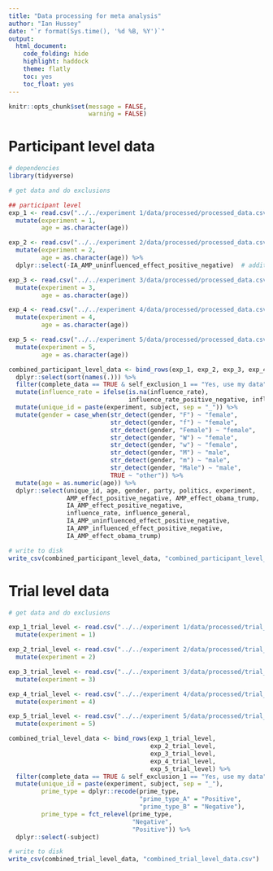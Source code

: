 ```yaml
---
title: "Data processing for meta analysis"
author: "Ian Hussey"
date: "`r format(Sys.time(), '%d %B, %Y')`"
output:
  html_document:
    code_folding: hide
    highlight: haddock
    theme: flatly
    toc: yes
    toc_float: yes
---
```


```r

knitr::opts_chunk$set(message = FALSE,
                      warning = FALSE)

```

# Participant level data

```r

# dependencies
library(tidyverse)

# get data and do exclusions

## participant level
exp_1 <- read.csv("../../experiment 1/data/processed/processed_data.csv") %>%
  mutate(experiment = 1, 
         age = as.character(age))

exp_2 <- read.csv("../../experiment 2/data/processed/processed_data.csv") %>%
  mutate(experiment = 2, 
         age = as.character(age)) %>%
  dplyr::select(-IA_AMP_uninfluenced_effect_positive_negative)  # additional unneeded column

exp_3 <- read.csv("../../experiment 3/data/processed/processed_data.csv") %>%
  mutate(experiment = 3, 
         age = as.character(age))

exp_4 <- read.csv("../../experiment 4/data/processed/processed_data.csv") %>%
  mutate(experiment = 4, 
         age = as.character(age))

exp_5 <- read.csv("../../experiment 5/data/processed/processed_data.csv") %>%
  mutate(experiment = 5,
         age = as.character(age))

combined_participant_level_data <- bind_rows(exp_1, exp_2, exp_3, exp_4, exp_5) %>%
  dplyr::select(sort(names(.))) %>%
  filter(complete_data == TRUE & self_exclusion_1 == "Yes, use my data") %>%
  mutate(influence_rate = ifelse(is.na(influence_rate), 
                                 influence_rate_positive_negative, influence_rate)) %>%
  mutate(unique_id = paste(experiment, subject, sep = "_")) %>%
  mutate(gender = case_when(str_detect(gender, "F") ~ "female",
                            str_detect(gender, "f") ~ "female",
                            str_detect(gender, "Female") ~ "female",
                            str_detect(gender, "W") ~ "female",
                            str_detect(gender, "w") ~ "female",
                            str_detect(gender, "M") ~ "male",
                            str_detect(gender, "m") ~ "male",
                            str_detect(gender, "Male") ~ "male",
                            TRUE ~ "other")) %>%
  mutate(age = as.numeric(age)) %>%
  dplyr::select(unique_id, age, gender, party, politics, experiment,
                AMP_effect_positive_negative, AMP_effect_obama_trump, 
                IA_AMP_effect_positive_negative, 
                influence_rate, influence_general,
                IA_AMP_uninfluenced_effect_positive_negative,
                IA_AMP_influenced_effect_positive_negative,
                IA_AMP_effect_obama_trump)

# write to disk 
write_csv(combined_participant_level_data, "combined_participant_level_data.csv")

```

# Trial level data

```r

# get data and do exclusions

exp_1_trial_level <- read.csv("../../experiment 1/data/processed/trial_level_ia_amp_positive_negative_data.csv") %>%
  mutate(experiment = 1)

exp_2_trial_level <- read.csv("../../experiment 2/data/processed/trial_level_ia_amp_positive_negative_data.csv") %>%
  mutate(experiment = 2)

exp_3_trial_level <- read.csv("../../experiment 3/data/processed/trial_level_ia_amp_positive_negative_data.csv") %>%
  mutate(experiment = 3)

exp_4_trial_level <- read.csv("../../experiment 4/data/processed/trial_level_ia_amp_positive_negative_data.csv") %>%
  mutate(experiment = 4)

exp_5_trial_level <- read.csv("../../experiment 5/data/processed/trial_level_ia_amp_positive_negative_data.csv") %>%
  mutate(experiment = 5)

combined_trial_level_data <- bind_rows(exp_1_trial_level, 
                                       exp_2_trial_level,
                                       exp_3_trial_level,
                                       exp_4_trial_level,
                                       exp_5_trial_level) %>%
  filter(complete_data == TRUE & self_exclusion_1 == "Yes, use my data") %>%
  mutate(unique_id = paste(experiment, subject, sep = "_"),
         prime_type = dplyr::recode(prime_type,
                                    "prime_type_A" = "Positive",
                                    "prime_type_B" = "Negative"),
         prime_type = fct_relevel(prime_type,
                                  "Negative",
                                  "Positive")) %>%
  dplyr::select(-subject)

# write to disk 
write_csv(combined_trial_level_data, "combined_trial_level_data.csv")

```
